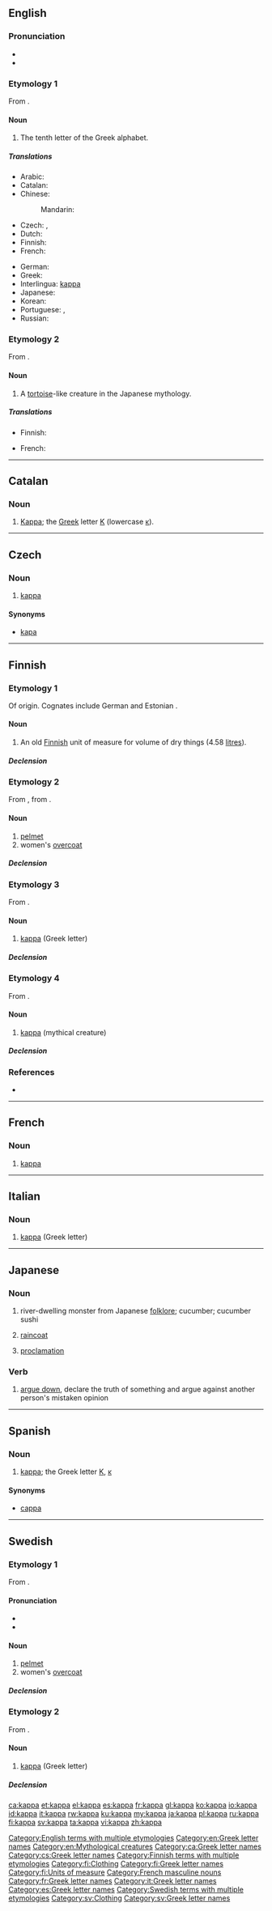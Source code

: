 {{also|Kappa|käppä|kapa|kápa|kåpa|κάπα}}
==English==
{{letter disp2| iota | [[Image:Greek kappa.png|84px]] | lambda | κάππα | Κ | κ }}

===Pronunciation===
* {{audio|en-us-kappa.ogg|Audio (US)}}
* {{rhymes|æpə}}

===Etymology 1===
From {{etyl|grc}} {{term|κάππα|tr=kappa|sc=polytonic}}.

====Noun====
{{en-noun}}

# The tenth letter of the Greek alphabet.

=====Translations=====
{{trans-top|Greek letter}}
* Arabic: {{t|ar|كبا|f|tr=kábaa|sc=Arab}}
* Catalan: {{t+|ca|kappa|f}}
* Chinese:
*: Mandarin: {{t|zh|卡帕|tr=kǎpà|sc=Hani}}
* Czech: {{t-|cs|kapa|n}}, {{t-|cs|kappa|n}}
* Dutch: {{t-|nl|kappa|m|f}}
* Finnish: {{t+|fi|kappa}}
* French: {{t|fr|kappa|m}}
{{trans-mid}}
* German: {{t-|de|Kappa|n}}
* Greek: {{t+|el|κάπα|n|tr=kápa|sc=Grek}}
* Interlingua: [[#Interlingua|kappa]]
* Japanese: {{t|ja|カッパ|tr=kappa|sc=Jpan}}
* Korean: {{t|ko|카파|tr=kapa|sc=Kore}}
* Portuguese: {{t+|pt|capa|m}}, {{t+|pt|cá|m}}
* Russian: {{t+|ru|каппа|f|tr=káppa}}
{{trans-bottom}}

===Etymology 2===
From {{etyl|ja}} {{term|lang=ja|河童|tr=kappa||water imp}}.

====Noun====
{{wikipedia|Kappa (folklore)}}
{{en-noun}}

# {{mythology}} A [[tortoise]]-like creature in the Japanese mythology.

=====Translations=====
{{trans-top|mythical creature}}
* Finnish: {{t+|fi|kappa}}
{{trans-mid}}
* French: {{t|fr|kappa|m}}
{{trans-bottom}}

[[Category:English terms with multiple etymologies]]
[[Category:en:Greek letter names]]
[[Category:en:Mythological creatures]]

----

==Catalan==

===Noun===
{{ca-noun|f|pl=kappes}}

# [[#English|Kappa]]; the [[Appendix:Greek script|Greek]] letter [[Κ]] (lowercase [[κ]]).

[[Category:ca:Greek letter names]]

----

==Czech==

===Noun===
{{cs-noun|g=n}}

# [[#English|kappa]]

====Synonyms====
* [[kapa]] {{n}}

[[Category:cs:Greek letter names]]

----

==Finnish==

===Etymology 1===
Of {{etyl|gem|fi}} origin. Cognates include German {{term|Schaff}} and Estonian {{term|kapp}}.

====Noun====
{{fi-noun}}

# An old [[Finnish]] unit of measure for volume of dry things (4.58 [[litre]]s).

=====Declension=====
{{fi-decl-kala|ka|pp|p}}

===Etymology 2===
From {{etyl|sv|fi}} {{term|kappa|lang=sv}}, from {{etyl|ML.|fi}} {{term|cappa}}.

====Noun====
{{fi-noun}}

# [[pelmet]]
# women's [[overcoat]]

=====Declension=====
{{fi-decl-kala|ka|pp|p}}

===Etymology 3===
From {{etyl|grc|fi}} {{term|κάππα|tr=kappa|sc=polytonic}}.

====Noun====
{{fi-noun}}

# [[#English|kappa]] (Greek letter)

=====Declension=====
{{fi-decl-kala|ka|pp|p}}

===Etymology 4===
From {{etyl|ja|fi}} {{term|かっぱ|sc=Jpan}}.

====Noun====
{{fi-noun}}

# {{mythology|lang=fi}} [[#English|kappa]] (mythical creature)

=====Declension=====
{{fi-decl-kala|ka|pp|p}}

===References===
* {{R:Hakkinen 2005}}

[[Category:Finnish terms with multiple etymologies]]
[[Category:fi:Clothing]]
[[Category:fi:Greek letter names]]
[[Category:fi:Units of measure]]

----

==French==

===Noun===
{{fr-noun-inv|m}}

# [[#English|kappa]] {{gloss|Greek letter}}

[[Category:French masculine nouns]]
[[Category:fr:Greek letter names]]

----

==Italian==

===Noun===
{{wikipedia|lang=it}}
{{head|it|noun}} {{m|inv}}

# [[#English|kappa]] (Greek letter)

[[Category:it:Greek letter names]]

----

==Japanese==
{{wikipedia|kappa (mythical creature)}}

===Noun===
{{ja-noun|r|hira=かっぱ}}

# {{ja-def|河童}} {{mythology|lang=ja|sort=かっぱ}} river-dwelling monster from Japanese [[folklore]]; cucumber; cucumber sushi
# {{ja-def|合羽|カッパ}} [[raincoat]]
# {{ja-def|喝破}} [[proclamation]]

===Verb===
{{ja-verb-suru|r|hira=かっぱ}} 
# {{ja-def|喝破}} [[argue down]], declare the truth of something and argue against another person's mistaken opinion

----

==Spanish==

===Noun===
{{es-noun|f}}

# [[#English|kappa]]; the Greek letter [[Κ]], [[κ]]

====Synonyms====
* [[cappa]]

[[Category:es:Greek letter names]]

----

==Swedish==

===Etymology 1===
From {{etyl|ML.|sv}} {{term|cappa}}.

====Pronunciation====
* {{IPA|/ˈkaˌpːa/|lang=sv}}
* {{audio|Sv-kappa.ogg|audio}}

====Noun====
{{sv-noun|g=c}}

# [[pelmet]]
# women's [[overcoat]]

=====Declension=====
{{sv-noun-reg-or|kapp}}

===Etymology 2===
From {{etyl|grc|sv}} {{term|κάππα|tr=kappa|sc=polytonic}}.

====Noun====
{{sv-noun|g=n}}

# [[#English|kappa]] (Greek letter)

=====Declension=====
{{sv-noun-irreg-n|kappa|kappat|kappa|kappan}}

[[Category:Swedish terms with multiple etymologies]]
[[Category:sv:Clothing]]
[[Category:sv:Greek letter names]]

[[ca:kappa]]
[[et:kappa]]
[[el:kappa]]
[[es:kappa]]
[[fr:kappa]]
[[gl:kappa]]
[[ko:kappa]]
[[io:kappa]]
[[id:kappa]]
[[it:kappa]]
[[rw:kappa]]
[[ku:kappa]]
[[my:kappa]]
[[ja:kappa]]
[[pl:kappa]]
[[ru:kappa]]
[[fi:kappa]]
[[sv:kappa]]
[[ta:kappa]]
[[vi:kappa]]
[[zh:kappa]]